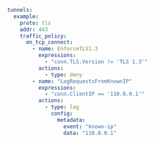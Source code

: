 ```yaml
tunnels:
  example:
    proto: tls
    addr: 443
    traffic_policy:
      on_tcp_connect:
        - name: EnforceTLS1.3
          expressions:
            - "conn.TLS.Version != 'TLS 1.3'"
          actions:
            - type: deny
        - name: "LogRequestsFromKnownIP"
          expressions:
            - "conn.ClientIP == '110.0.0.1'"
          actions:
            - type: log
              config:
                metadata:
                  event: "known-ip"
                  data: "110.0.0.1"
```
